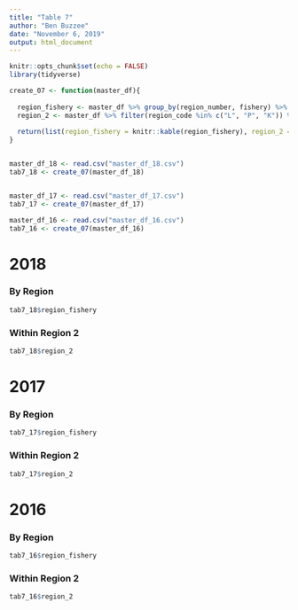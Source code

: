 ```yaml
---
title: "Table 7"
author: "Ben Buzzee"
date: "November 6, 2019"
output: html_document
---
```


```r
knitr::opts_chunk$set(echo = FALSE)
library(tidyverse)
```



```r
create_07 <- function(master_df){
  
  region_fishery <- master_df %>% group_by(region_number, fishery) %>% summarize(days = sum(effort_days), salmon = sum(red + king + coho + pink + chum))
  region_2 <- master_df %>% filter(region_code %in% c("L", "P", "K")) %>% group_by(area_name, fishery) %>% summarize(days = sum(effort_days), salmon = sum(red + king + coho + pink + chum))
  
  return(list(region_fishery = knitr::kable(region_fishery), region_2 = knitr::kable(region_2)))
}


master_df_18 <- read.csv("master_df_18.csv")
tab7_18 <- create_07(master_df_18)


master_df_17 <- read.csv("master_df_17.csv")
tab7_17 <- create_07(master_df_17)

master_df_16 <- read.csv("master_df_16.csv")
tab7_16 <- create_07(master_df_16)
```

# 2018

### By Region
```r
tab7_18$region_fishery
```

### Within Region 2
```r
tab7_18$region_2
```



# 2017

### By Region
```r
tab7_17$region_fishery
```

### Within Region 2
```r
tab7_17$region_2
```




# 2016

### By Region
```r
tab7_16$region_fishery
```

### Within Region 2
```r
tab7_16$region_2
```




